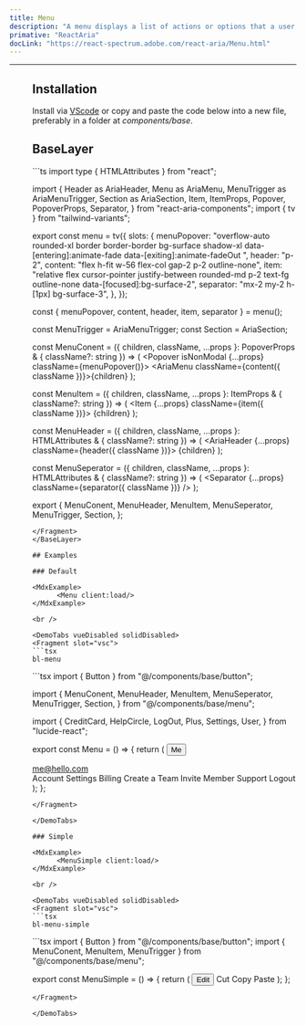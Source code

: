 ```yaml
---
title: Menu
description: "A menu displays a list of actions or options that a user can choose."
primative: "ReactAria"
docLink: "https://react-spectrum.adobe.com/react-aria/Menu.html"
---
```


---



<MdxExample>
      <Menu client:load/>
</MdxExample>

## Installation

Install via [VScode](/docs/getting-started/vsc) or copy and paste the code below into a new file, preferably in a folder at _components/base_.

## BaseLayer 

<BaseLayer>
<Fragment slot="contentSlot">
```ts
import type { HTMLAttributes } from "react";

import {
  Header as AriaHeader,
  Menu as AriaMenu,
  MenuTrigger as AriaMenuTrigger,
  Section as AriaSection,
  Item,
  ItemProps,
  Popover,
  PopoverProps,
  Separator,
} from "react-aria-components";
import { tv } from "tailwind-variants";

export const menu = tv({
  slots: {
    menuPopover:
      "overflow-auto rounded-xl border border-border bg-surface shadow-xl data-[entering]:animate-fade data-[exiting]:animate-fadeOut ",
    header: "p-2",
    content: "flex h-fit w-56 flex-col gap-2 p-2 outline-none",
    item: "relative flex cursor-pointer justify-between rounded-md p-2 text-fg outline-none data-[focused]:bg-surface-2",
    separator: "mx-2 my-2 h-[1px] bg-surface-3",
  },
});

const { menuPopover, content, header, item, separator } = menu();

const MenuTrigger = AriaMenuTrigger;
const Section = AriaSection;

const MenuConent = ({
  children,
  className,
  ...props
}: PopoverProps & { className?: string }) => (
  <Popover isNonModal {...props} className={menuPopover()}>
    <AriaMenu className={content({ className })}>{children}</AriaMenu>
  </Popover>
);

const MenuItem = ({
  children,
  className,
  ...props
}: ItemProps & { className?: string }) => (
  <Item {...props} className={item({ className })}>
    {children}
  </Item>
);

const MenuHeader = ({
  children,
  className,
  ...props
}: HTMLAttributes<HTMLElement> & { className?: string }) => (
  <AriaHeader {...props} className={header({ className })}>
    {children}
  </AriaHeader>
);

const MenuSeperator = ({
  children,
  className,
  ...props
}: HTMLAttributes<HTMLElement> & { className?: string }) => (
  <Separator {...props} className={separator({ className })} />
);

export {
  MenuConent,
  MenuHeader,
  MenuItem,
  MenuSeperator,
  MenuTrigger,
  Section,
};

```
</Fragment>
</BaseLayer>

## Examples 

### Default

<MdxExample>
      <Menu client:load/>
</MdxExample>

<br />

<DemoTabs vueDisabled solidDisabled>
<Fragment slot="vsc">
```tsx
bl-menu 
```
</Fragment>
<Fragment slot="react">
```tsx
import { Button } from "@/components/base/button";

import {
  MenuConent,
  MenuHeader,
  MenuItem,
  MenuSeperator,
  MenuTrigger,
  Section,
} from "@/components/base/menu";

import {
  CreditCard,
  HelpCircle,
  LogOut,
  Plus,
  Settings,
  User,
} from "lucide-react";

export const Menu = () => {
  return (
    <MenuTrigger>
      <Button
        intent="secondary"
        className="h-full rounded-full p-4 text-xl"
        state="outline"
      >
        Me
      </Button>
      <MenuConent>
        <Section>
          <MenuHeader className="text-fg-4">me@hello.com</MenuHeader>
        </Section>
        <MenuSeperator className="mt-0" />
        <MenuItem>
          Account Settings
          <Settings />
        </MenuItem>
        <MenuItem>
          Billing
          <CreditCard />
        </MenuItem>
        <MenuItem>
          Create a Team
          <Plus />
        </MenuItem>
        <MenuItem>
          Invite Member
          <User />
        </MenuItem>
        <MenuSeperator />
        <MenuItem>
          Support
          <HelpCircle />
        </MenuItem>
        <MenuItem>
          Logout
          <LogOut />
        </MenuItem>
      </MenuConent>
    </MenuTrigger>
  );
};

```
</Fragment>

</DemoTabs>

### Simple

<MdxExample>
      <MenuSimple client:load/>
</MdxExample>

<br />

<DemoTabs vueDisabled solidDisabled>
<Fragment slot="vsc">
```tsx
bl-menu-simple 
```
</Fragment>
<Fragment slot="react">
```tsx
import { Button } from "@/components/base/button";
import { MenuConent, MenuItem, MenuTrigger } from "@/components/base/menu";

export const MenuSimple = () => {
  return (
    <MenuTrigger>
      <Button intent="secondary">Edit</Button>
      <MenuConent>
        <MenuItem>Cut</MenuItem>
        <MenuItem>Copy</MenuItem>
        <MenuItem>Paste</MenuItem>
      </MenuConent>
    </MenuTrigger>
  );
};



```
</Fragment>

</DemoTabs>


